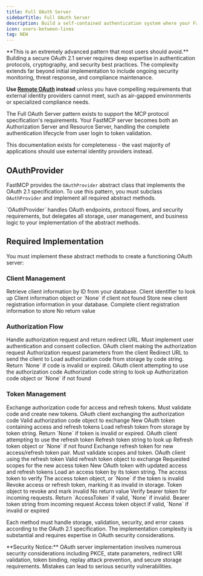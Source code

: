 ---
title: Full OAuth Server
sidebarTitle: Full OAuth Server
description: Build a self-contained authentication system where your FastMCP server manages users, issues tokens, and validates them.
icon: users-between-lines
tag: NEW
---


<VersionBadge version="2.11.0" />

<Warning>
**This is an extremely advanced pattern that most users should avoid.** Building a secure OAuth 2.1 server requires deep expertise in authentication protocols, cryptography, and security best practices. The complexity extends far beyond initial implementation to include ongoing security monitoring, threat response, and compliance maintenance.

**Use [Remote OAuth](/servers/auth/remote-oauth) instead** unless you have compelling requirements that external identity providers cannot meet, such as air-gapped environments or specialized compliance needs.
</Warning>

The Full OAuth Server pattern exists to support the MCP protocol specification's requirements. Your FastMCP server becomes both an Authorization Server and Resource Server, handling the complete authentication lifecycle from user login to token validation.

This documentation exists for completeness - the vast majority of applications should use external identity providers instead.

## OAuthProvider

FastMCP provides the `OAuthProvider` abstract class that implements the OAuth 2.1 specification. To use this pattern, you must subclass `OAuthProvider` and implement all required abstract methods.

<Note>
`OAuthProvider` handles OAuth endpoints, protocol flows, and security requirements, but delegates all storage, user management, and business logic to your implementation of the abstract methods.
</Note>

## Required Implementation

You must implement these abstract methods to create a functioning OAuth server:

### Client Management

<Card icon="code" title="Client Management Methods">
<ParamField body="get_client" type="async method">
  Retrieve client information by ID from your database.
  
  <Expandable title="Parameters">
    <ParamField body="client_id" type="str">
      Client identifier to look up
    </ParamField>
  </Expandable>
  
  <Expandable title="Returns">
    <ParamField body="OAuthClientInformationFull | None" type="return type">
      Client information object or `None` if client not found
    </ParamField>
  </Expandable>
</ParamField>

<ParamField body="register_client" type="async method">
  Store new client registration information in your database.
  
  <Expandable title="Parameters">
    <ParamField body="client_info" type="OAuthClientInformationFull">
      Complete client registration information to store
    </ParamField>
  </Expandable>
  
  <Expandable title="Returns">
    <ParamField body="None" type="return type">
      No return value
    </ParamField>
  </Expandable>
</ParamField>
</Card>

### Authorization Flow

<Card icon="code" title="Authorization Flow Methods">
<ParamField body="authorize" type="async method">
  Handle authorization request and return redirect URL. Must implement user authentication and consent collection.
  
  <Expandable title="Parameters">
    <ParamField body="client" type="OAuthClientInformationFull">
      OAuth client making the authorization request
    </ParamField>
    <ParamField body="params" type="AuthorizationParams">
      Authorization request parameters from the client
    </ParamField>
  </Expandable>
  
  <Expandable title="Returns">
    <ParamField body="str" type="return type">
      Redirect URL to send the client to
    </ParamField>
  </Expandable>
</ParamField>

<ParamField body="load_authorization_code" type="async method">
  Load authorization code from storage by code string. Return `None` if code is invalid or expired.
  
  <Expandable title="Parameters">
    <ParamField body="client" type="OAuthClientInformationFull">
      OAuth client attempting to use the authorization code
    </ParamField>
    <ParamField body="authorization_code" type="str">
      Authorization code string to look up
    </ParamField>
  </Expandable>
  
  <Expandable title="Returns">
    <ParamField body="AuthorizationCode | None" type="return type">
      Authorization code object or `None` if not found
    </ParamField>
  </Expandable>
</ParamField>
</Card>

### Token Management

<Card icon="code" title="Token Management Methods">
<ParamField body="exchange_authorization_code" type="async method">
  Exchange authorization code for access and refresh tokens. Must validate code and create new tokens.
  
  <Expandable title="Parameters">
    <ParamField body="client" type="OAuthClientInformationFull">
      OAuth client exchanging the authorization code
    </ParamField>
    <ParamField body="authorization_code" type="AuthorizationCode">
      Valid authorization code object to exchange
    </ParamField>
  </Expandable>
  
  <Expandable title="Returns">
    <ParamField body="OAuthToken" type="return type">
      New OAuth token containing access and refresh tokens
    </ParamField>
  </Expandable>
</ParamField>

<ParamField body="load_refresh_token" type="async method">
  Load refresh token from storage by token string. Return `None` if token is invalid or expired.
  
  <Expandable title="Parameters">
    <ParamField body="client" type="OAuthClientInformationFull">
      OAuth client attempting to use the refresh token
    </ParamField>
    <ParamField body="refresh_token" type="str">
      Refresh token string to look up
    </ParamField>
  </Expandable>
  
  <Expandable title="Returns">
    <ParamField body="RefreshToken | None" type="return type">
      Refresh token object or `None` if not found
    </ParamField>
  </Expandable>
</ParamField>

<ParamField body="exchange_refresh_token" type="async method">
  Exchange refresh token for new access/refresh token pair. Must validate scopes and token.
  
  <Expandable title="Parameters">
    <ParamField body="client" type="OAuthClientInformationFull">
      OAuth client using the refresh token
    </ParamField>
    <ParamField body="refresh_token" type="RefreshToken">
      Valid refresh token object to exchange
    </ParamField>
    <ParamField body="scopes" type="list[str]">
      Requested scopes for the new access token
    </ParamField>
  </Expandable>
  
  <Expandable title="Returns">
    <ParamField body="OAuthToken" type="return type">
      New OAuth token with updated access and refresh tokens
    </ParamField>
  </Expandable>
</ParamField>

<ParamField body="load_access_token" type="async method">
  Load an access token by its token string.
  
  <Expandable title="Parameters">
    <ParamField body="token" type="str">
      The access token to verify
    </ParamField>
  </Expandable>
  
  <Expandable title="Returns">
    <ParamField body="AccessToken | None" type="return type">
      The access token object, or `None` if the token is invalid
    </ParamField>
  </Expandable>
</ParamField>

<ParamField body="revoke_token" type="async method">
  Revoke access or refresh token, marking it as invalid in storage.
  
  <Expandable title="Parameters">
    <ParamField body="token" type="AccessToken | RefreshToken">
      Token object to revoke and mark invalid
    </ParamField>
  </Expandable>
  
  <Expandable title="Returns">
    <ParamField body="None" type="return type">
      No return value
    </ParamField>
  </Expandable>
</ParamField>

<ParamField body="verify_token" type="async method">
  Verify bearer token for incoming requests. Return `AccessToken` if valid, `None` if invalid.
  
  <Expandable title="Parameters">
    <ParamField body="token" type="str">
      Bearer token string from incoming request
    </ParamField>
  </Expandable>
  
  <Expandable title="Returns">
    <ParamField body="AccessToken | None" type="return type">
      Access token object if valid, `None` if invalid or expired
    </ParamField>
  </Expandable>
</ParamField>
</Card>

Each method must handle storage, validation, security, and error cases according to the OAuth 2.1 specification. The implementation complexity is substantial and requires expertise in OAuth security considerations.

<Warning>
**Security Notice:** OAuth server implementation involves numerous security considerations including PKCE, state parameters, redirect URI validation, token binding, replay attack prevention, and secure storage requirements. Mistakes can lead to serious security vulnerabilities.
</Warning>